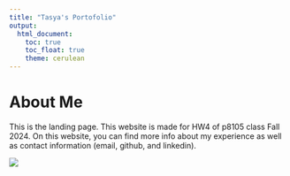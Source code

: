 ```yaml
---
title: "Tasya's Portofolio"
output: 
  html_document:
    toc: true
    toc_float: true
    theme: cerulean
---
```


# About Me

This is the landing page. This website is made for HW4 of p8105 class Fall 2024. On this website, you can find more info about my experience as well as contact information (email, github, and linkedin).

![](https://media1.tenor.com/m/LrGE6umEeSgAAAAC/thank-you-alice-in-wonderland.gif)

